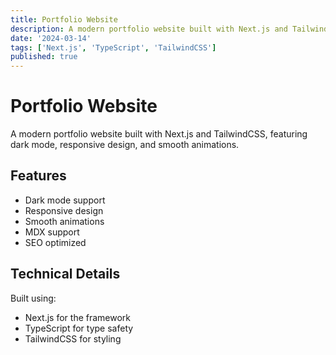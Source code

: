 ```yaml
---
title: Portfolio Website
description: A modern portfolio website built with Next.js and TailwindCSS
date: '2024-03-14'
tags: ['Next.js', 'TypeScript', 'TailwindCSS']
published: true
---
```


# Portfolio Website

A modern portfolio website built with Next.js and TailwindCSS, featuring dark mode, responsive design, and smooth animations.

## Features

- Dark mode support
- Responsive design
- Smooth animations
- MDX support
- SEO optimized

## Technical Details

Built using:
- Next.js for the framework
- TypeScript for type safety
- TailwindCSS for styling 